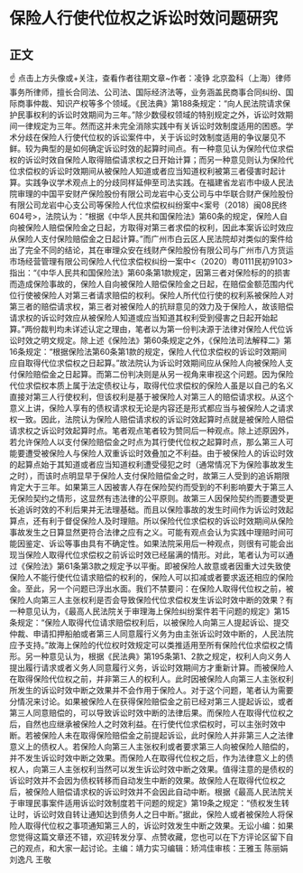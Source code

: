 # 保险人行使代位权之诉讼时效问题研究
## 正文
☝ 点击上方头像或+关注，查看作者往期文章~作者：凌铮 北京盈科（上海）律师事务所律师，擅长合同法、公司法、国际经济法等，业务涵盖民商事合同纠纷、国际商事仲裁、知识产权等多个领域。《民法典》第188条规定：“向人民法院请求保护民事权利的诉讼时效期间为三年。”除少数侵权领域的特别规定之外，诉讼时效期间一律规定为三年。然而这并未完全消除实践中有关诉讼时效制度适用的困惑。学术分歧在保险人行使代位权的诉讼案件中，关于诉讼时效制度适用的争议屡见不鲜。较为典型的是如何确定诉讼时效的起算时间点。有一种意见认为保险代位求偿权的诉讼时效自保险人取得赔偿请求权之日开始计算；而另一种意见则认为保险代位求偿权的诉讼时效期间从被保险人知道或者应当知道权利被第三者侵害时起计算。实践争议学术观点上的分歧同样延伸至司法实践。在福建省龙岩市中级人民法院审理的中国平安财产保险股份有限公司龙岩中心支公司与中华联合财产保险股份有限公司龙岩中心支公司等保险人代位求偿权纠纷案中<案号（2018）闽08民终604号>，法院认为：“根据《中华人民共和国保险法》第60条的规定，保险人自向被保险人赔偿保险金之日起，方取得对第三者求偿的权利，因此本案诉讼时效应从保险人支付保险赔偿金之日起计算。”而广州市白云区人民法院却对类似的案件给出了完全不同的结论，其在审理众安在线财产保险股份有限公司与广州市八方货运市场经营管理有限公司保险人代位求偿权纠纷一案中<（2020）粤0111民初9103>指出：“《中华人民共和国保险法》第60条第1款规定，因第三者对保险标的的损害而造成保险事故的，保险人自向被保险人赔偿保险金之日起，在赔偿金额范围内代位行使被保险人对第三者请求赔偿的权利。保险人所代位行使的权利系被保险人对第三者的赔偿请求权，第三者对被保险人的抗辩意见的效力及于保险人，故该赔偿请求权的诉讼时效应从被保险人知道或应当知道其权利受到侵害之日起开始起算。”两份裁判均未详述认定之理由，笔者以为第一份判决源于法律对保险人代位诉讼时效之明文规定。除上述《保险法》第60条规定之外，《保险法司法解释二》第16条规定：“根据保险法第60条第1款的规定，保险人代位求偿权的诉讼时效期间应自取得代位求偿权之日起算。”故法院认为诉讼时效期间应从保险人向被保险人支付保险赔偿金之日起算。而第二份判决则是从另一视角来审视这个问题。因为保险代位求偿权本质上属于法定债权让与，取得代位求偿权的保险人虽是以自己的名义直接对第三人行使权利，但该权利是基于被保险人对第三人的赔偿请求权。从这个意义上讲，保险人享有的债权请求权无论是内容还是形式都应当与被保险人之请求权一致。因此，法院认为保险人赔偿请求权的诉讼时效起算时点就是被保险人赔偿请求权之诉讼时效起算时点。笔者观点笔者较为赞同后一种观点。除上述原因外，若允许保险人以支付保险赔偿金之时点为其行使代位权之起算时点，那么第三人可能要遭受被保险人与保险人双重诉讼时效叠加之不利益。由于被保险人的诉讼时效的起算点始于其知道或者应当知道权利遭受侵犯之时（通常情况下为保险事故发生之时），而该时点明显早于保险人支付保险赔偿金之时，故第三人受到的追诉期限肯定大于三年。如果第三人因被害人存在保险契约而受到的不利影响要大于第三人无保险契约之情形，这显然有违法律的公平原则。故第三人因保险契约而要遭受更长追诉时效的不利后果并无法理基础。而且以保险事故的发生时间作为诉讼时效起算点，还有利于督促保险人及时理赔。所以保险代位求偿权的诉讼时效期间从保险事故发生之日算显然更符合法律之应有之义。可能有观点会认为实践中理赔时间可能因鉴定、诉讼等事由具有不确定性。如果法院采用后一种观点，则很有可能会出现当保险人取得代位求偿权之前诉讼时效已经届满的情形。对此，笔者认为可以通过《保险法》第61条第3款之规定予以平衡。即被保险人故意或者因重大过失致使保险人不能行使代位请求赔偿的权利的，保险人可以扣减或者要求返还相应的保险金。至此，另一个问题已浮出水面。我们不禁要问：在保险人取得代位权之前，被保险人向第三人主张权利是否会导致保险代位求偿权发生诉讼时效中断的效果？有一种意见认为，《最高人民法院关于审理海上保险纠纷案件若干问题的规定》第15条规定：“保险人取得代位请求赔偿权利后，以被保险人向第三人提起诉讼、提交仲裁、申请扣押船舶或者第三人同意履行义务为由主张诉讼时效中断的，人民法院应予支持。”故海上保险的代位权时效规定可以类推适用至所有保险代位求偿权之情形。另一种意见认为，根据《民法典》第195条第1、2款之规定，权利人向义务人提出履行请求或者义务人同意履行义务，诉讼时效期间方才重新计算。而被保险人在取得保险代位权之前，并非第三人的权利人。此时因被保险人向第三人主张权利所发生的诉讼时效中断之效果并不会作用于保险人。对于这个问题，笔者认为需要分情况来讨论。如果被保险人在获得保险赔偿金之前已经对第三人提起诉讼，或者第三人同意赔偿的，可以导致诉讼时效中断的法律后果。而保险人在取得代位权之后，自然也应继承被保险人之时效利益。在行使代位求偿权时，可以主张时效中断。若被保险人未在取得保险赔偿金之前提起诉讼，此时保险人并非第三人之法律意义上的债权人。若保险人向第三人主张权利或者要求第三人向被保险人赔偿的，并不发生诉讼时效中断之效果。而保险人在取得代位权之后，作为法律意义上的债权人，向第三人主张权利当然可以发生诉讼时效中断之效果。值得注意的是债权的诉讼时效并不会因为债权转移而自动发生中断的效果。故保险人在取得代位权之后，被保险人赔偿请求权的诉讼时效并不会因此自动中断。根据《最高人民法院关于审理民事案件适用诉讼时效制度若干问题的规定》第19条之规定：“债权发生转让时，诉讼时效自转让通知达到债务人之日中断。”据此，保险人或者被保险人将保险人取得代位权之事项通知第三人的，诉讼时效发生中断之效果。无讼小编：如果您觉得这篇文章还不错，欢迎转发分享、点赞收藏，您也可以在下方评论区留下自己的观点，和大家一起讨论。主编：靖力实习编辑：矫鸿佳审核：王雅玉 陈丽娟 刘逸凡 王敬